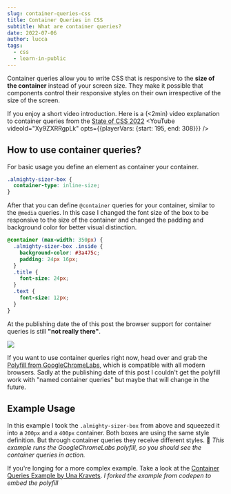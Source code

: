 ```yaml
---
slug: container-queries-css
title: Container Queries in CSS
subtitle: What are container queries?
date: 2022-07-06
author: lucca
tags:
  - css
  - learn-in-public
---
```


Container queries allow you to write CSS that is responsive to the **size of the container** instead of your screen size.
They make it possible that components control their responsive styles on their own irrespective of the size of the screen.

If you enjoy a short video introduction. Here is a (<2min) video explanation to container queries from the [State of CSS 2022](https://web.dev/state-of-css-2022/)
<YouTube videoId="Xy9ZXRRgpLk" opts={{playerVars: {start: 195, end: 308}}} />

## How to use container queries?
For basic usage you define an element as container your container.

```css
.almighty-sizer-box {
  container-type: inline-size;
}
```
After that you can define `@container` queries for your container, similar to the `@media` queries.
In this case I changed the font size of the box to be responsive to the size of the container and changed the padding and background color for better visual distinction.

```css
@container (max-width: 350px) {
  .almighty-sizer-box .inside {
    background-color: #3a475c;
    padding: 24px 16px;
  }
  .title {
    font-size: 24px;
  }
  .text {
    font-size: 12px;
  }
}
```

At the publishing date the of this post the browser support for container queries is still **"not really there"**.

<img className="rich-content" src="https://caniuse.bitsofco.de/image/css-container-queries.png"/>

If you want to use container queries right now, head over and grab the [Polyfill from GoogleChromeLabs](https://github.com/GoogleChromeLabs/container-query-polyfill), which is compatible with all modern browsers.
Sadly at the publishing date of this post I couldn't get the polyfill work with "named container queries"  but maybe that will change in the future.

## Example Usage
In this example I took the `.almighty-sizer-box` from above and squeezed it into a `200px` and a `400px` container.
Both boxes are using the same style definition. But through container queries they receive different styles. 🥳
*This example runs the GoogleChromeLabs polyfill, so you should see the container queries in action.*
<CodeSandbox url="https://codepen.io/idkshite/embed/KKoVyow" />

If you're longing for a more complex example. Take a look at the [Container Queries Example by Una Kravets](https://web.dev/new-responsive/#container-query-cards).
*I forked the example from codepen to embed the polyfill*

<CodeSandbox url="https://codepen.io/idkshite/embed/bGvEYBz" />
